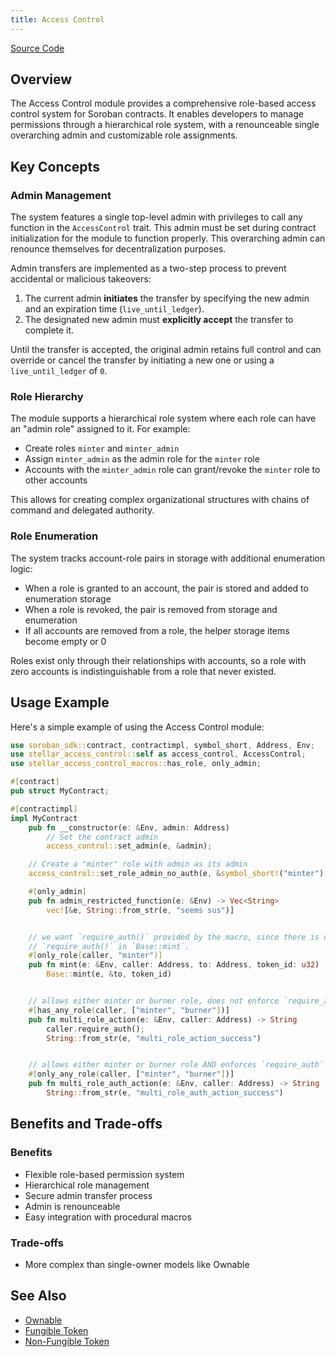 ```yaml
---
title: Access Control
---
```


[Source Code](https://github.com/OpenZeppelin/stellar-contracts/tree/main/packages/access/access-control)

## Overview

The Access Control module provides a comprehensive role-based access control system for Soroban contracts. It enables developers to manage permissions through a hierarchical role system, with a renounceable single overarching admin and customizable role assignments.

## Key Concepts

### Admin Management

The system features a single top-level admin with privileges to call any function in the `AccessControl` trait. This admin must be set during contract initialization for the module to function properly. This overarching admin can renounce themselves for decentralization purposes.

Admin transfers are implemented as a two-step process to prevent accidental or malicious takeovers:

1. The current admin **initiates** the transfer by specifying the new admin and an expiration time (`live_until_ledger`).
2. The designated new admin must **explicitly accept** the transfer to complete it.

Until the transfer is accepted, the original admin retains full control and can override or cancel the transfer by initiating a new one or using a `live_until_ledger` of `0`.

### Role Hierarchy

The module supports a hierarchical role system where each role can have an "admin role" assigned to it. For example:

* Create roles `minter` and `minter_admin`
* Assign `minter_admin` as the admin role for the `minter` role
* Accounts with the `minter_admin` role can grant/revoke the `minter` role to other accounts

This allows for creating complex organizational structures with chains of command and delegated authority.

### Role Enumeration

The system tracks account-role pairs in storage with additional enumeration logic:

* When a role is granted to an account, the pair is stored and added to enumeration storage
* When a role is revoked, the pair is removed from storage and enumeration
* If all accounts are removed from a role, the helper storage items become empty or 0

Roles exist only through their relationships with accounts, so a role with zero accounts is indistinguishable from a role that never existed.

## Usage Example

Here's a simple example of using the Access Control module:

```rust
use soroban_sdk::contract, contractimpl, symbol_short, Address, Env;
use stellar_access_control::self as access_control, AccessControl;
use stellar_access_control_macros::has_role, only_admin;

#[contract]
pub struct MyContract;

#[contractimpl]
impl MyContract
    pub fn __constructor(e: &Env, admin: Address)
        // Set the contract admin
        access_control::set_admin(e, &admin);

    // Create a "minter" role with admin as its admin
    access_control::set_role_admin_no_auth(e, &symbol_short!("minter"), &symbol_short!("admin"));

    #[only_admin]
    pub fn admin_restricted_function(e: &Env) -> Vec<String>
        vec![&e, String::from_str(e, "seems sus")]


    // we want `require_auth()` provided by the macro, since there is no
    // `require_auth()` in `Base::mint`.
    #[only_role(caller, "minter")]
    pub fn mint(e: &Env, caller: Address, to: Address, token_id: u32)
        Base::mint(e, &to, token_id)


    // allows either minter or burner role, does not enforce `require_auth` in the macro
    #[has_any_role(caller, ["minter", "burner"])]
    pub fn multi_role_action(e: &Env, caller: Address) -> String
        caller.require_auth();
        String::from_str(e, "multi_role_action_success")


    // allows either minter or burner role AND enforces `require_auth` in the macro
    #[only_any_role(caller, ["minter", "burner"])]
    pub fn multi_role_auth_action(e: &Env, caller: Address) -> String
        String::from_str(e, "multi_role_auth_action_success")


```

## Benefits and Trade-offs

### Benefits

* Flexible role-based permission system
* Hierarchical role management
* Secure admin transfer process
* Admin is renounceable
* Easy integration with procedural macros

### Trade-offs

* More complex than single-owner models like Ownable

## See Also

* [Ownable](utils/access/ownable)
* [Fungible Token](tokens/fungible/fungible)
* [Non-Fungible Token](tokens/non-fungible/non-fungible)
